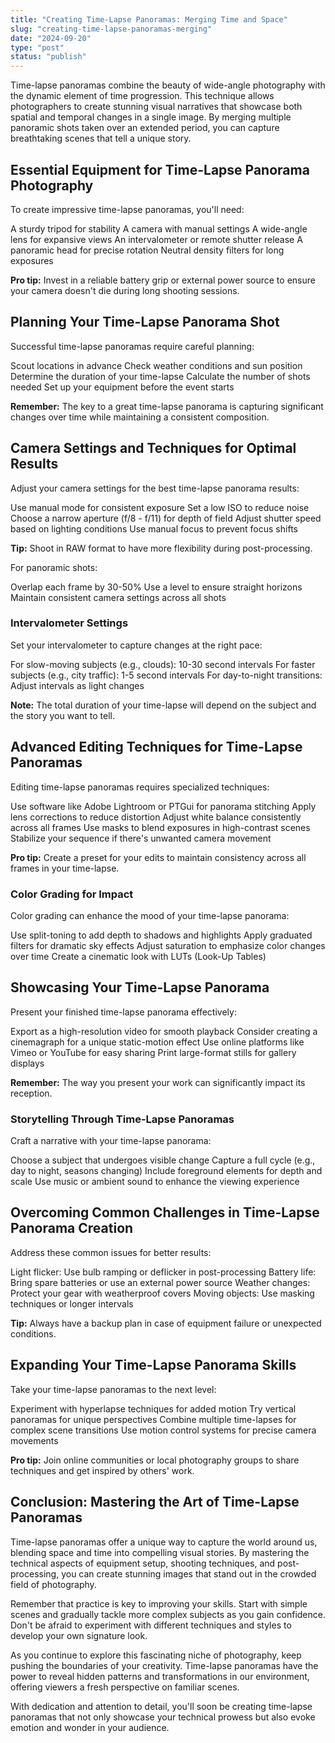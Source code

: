 ```yaml
---
title: "Creating Time-Lapse Panoramas: Merging Time and Space"
slug: "creating-time-lapse-panoramas-merging"
date: "2024-09-20"
type: "post"
status: "publish"
---
```


Time-lapse panoramas combine the beauty of wide-angle photography with the dynamic element of time progression. This technique allows photographers to create stunning visual narratives that showcase both spatial and temporal changes in a single image. By merging multiple panoramic shots taken over an extended period, you can capture breathtaking scenes that tell a unique story.

## Essential Equipment for Time-Lapse Panorama Photography

To create impressive time-lapse panoramas, you'll need:

A sturdy tripod for stability
A camera with manual settings
A wide-angle lens for expansive views
An intervalometer or remote shutter release
A panoramic head for precise rotation
Neutral density filters for long exposures

**Pro tip:** Invest in a reliable battery grip or external power source to ensure your camera doesn't die during long shooting sessions.

## Planning Your Time-Lapse Panorama Shot

Successful time-lapse panoramas require careful planning:

Scout locations in advance
Check weather conditions and sun position
Determine the duration of your time-lapse
Calculate the number of shots needed
Set up your equipment before the event starts

**Remember:** The key to a great time-lapse panorama is capturing significant changes over time while maintaining a consistent composition.

## Camera Settings and Techniques for Optimal Results

Adjust your camera settings for the best time-lapse panorama results:

Use manual mode for consistent exposure
Set a low ISO to reduce noise
Choose a narrow aperture (f/8 - f/11) for depth of field
Adjust shutter speed based on lighting conditions
Use manual focus to prevent focus shifts

**Tip:** Shoot in RAW format to have more flexibility during post-processing.

For panoramic shots:

Overlap each frame by 30-50%
Use a level to ensure straight horizons
Maintain consistent camera settings across all shots

### Intervalometer Settings

Set your intervalometer to capture changes at the right pace:

For slow-moving subjects (e.g., clouds): 10-30 second intervals
For faster subjects (e.g., city traffic): 1-5 second intervals
For day-to-night transitions: Adjust intervals as light changes

**Note:** The total duration of your time-lapse will depend on the subject and the story you want to tell.
## Advanced Editing Techniques for Time-Lapse Panoramas

Editing time-lapse panoramas requires specialized techniques:

Use software like Adobe Lightroom or PTGui for panorama stitching
Apply lens corrections to reduce distortion
Adjust white balance consistently across all frames
Use masks to blend exposures in high-contrast scenes
Stabilize your sequence if there's unwanted camera movement

**Pro tip:** Create a preset for your edits to maintain consistency across all frames in your time-lapse.

### Color Grading for Impact

Color grading can enhance the mood of your time-lapse panorama:

Use split-toning to add depth to shadows and highlights
Apply graduated filters for dramatic sky effects
Adjust saturation to emphasize color changes over time
Create a cinematic look with LUTs (Look-Up Tables)

## Showcasing Your Time-Lapse Panorama

Present your finished time-lapse panorama effectively:

Export as a high-resolution video for smooth playback
Consider creating a cinemagraph for a unique static-motion effect
Use online platforms like Vimeo or YouTube for easy sharing
Print large-format stills for gallery displays

**Remember:** The way you present your work can significantly impact its reception.

### Storytelling Through Time-Lapse Panoramas

Craft a narrative with your time-lapse panorama:

Choose a subject that undergoes visible change
Capture a full cycle (e.g., day to night, seasons changing)
Include foreground elements for depth and scale
Use music or ambient sound to enhance the viewing experience

## Overcoming Common Challenges in Time-Lapse Panorama Creation

Address these common issues for better results:

Light flicker: Use bulb ramping or deflicker in post-processing
Battery life: Bring spare batteries or use an external power source
Weather changes: Protect your gear with weatherproof covers
Moving objects: Use masking techniques or longer intervals

**Tip:** Always have a backup plan in case of equipment failure or unexpected conditions.

## Expanding Your Time-Lapse Panorama Skills

Take your time-lapse panoramas to the next level:

Experiment with hyperlapse techniques for added motion
Try vertical panoramas for unique perspectives
Combine multiple time-lapses for complex scene transitions
Use motion control systems for precise camera movements

**Pro tip:** Join online communities or local photography groups to share techniques and get inspired by others' work.

## Conclusion: Mastering the Art of Time-Lapse Panoramas

Time-lapse panoramas offer a unique way to capture the world around us, blending space and time into compelling visual stories. By mastering the technical aspects of equipment setup, shooting techniques, and post-processing, you can create stunning images that stand out in the crowded field of photography.

Remember that practice is key to improving your skills. Start with simple scenes and gradually tackle more complex subjects as you gain confidence. Don't be afraid to experiment with different techniques and styles to develop your own signature look.

As you continue to explore this fascinating niche of photography, keep pushing the boundaries of your creativity. Time-lapse panoramas have the power to reveal hidden patterns and transformations in our environment, offering viewers a fresh perspective on familiar scenes.

With dedication and attention to detail, you'll soon be creating time-lapse panoramas that not only showcase your technical prowess but also evoke emotion and wonder in your audience.